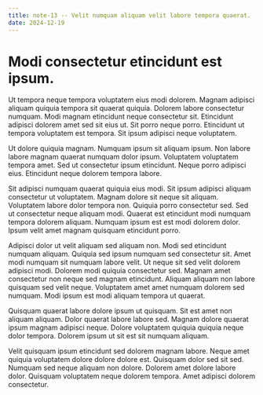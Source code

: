```yaml
---
title: note-13 -- Velit numquam aliquam velit labore tempora quaerat.
date: 2024-12-19
---
```


# Modi consectetur etincidunt est ipsum.

Ut tempora neque tempora voluptatem eius modi dolorem. Magnam adipisci aliquam quiquia tempora sit quaerat quiquia. Dolorem labore consectetur numquam. Modi magnam etincidunt neque consectetur sit. Etincidunt adipisci dolorem amet sed sit eius ut. Sit porro neque porro. Etincidunt ut tempora voluptatem est tempora. Sit ipsum adipisci neque voluptatem.

Ut dolore quiquia magnam. Numquam ipsum sit aliquam ipsum. Non labore labore magnam quaerat numquam dolor ipsum. Voluptatem voluptatem tempora amet. Sed ut consectetur ipsum etincidunt. Neque porro adipisci eius. Etincidunt neque dolorem tempora labore.

Sit adipisci numquam quaerat quiquia eius modi. Sit ipsum adipisci aliquam consectetur ut voluptatem. Magnam dolore sit neque sit aliquam. Voluptatem labore dolor tempora non. Quiquia porro consectetur sed. Sed ut consectetur neque aliquam modi. Quaerat est etincidunt modi numquam tempora dolorem aliquam. Numquam ipsum est est modi dolorem dolor. Ipsum velit amet magnam quisquam etincidunt porro.

Adipisci dolor ut velit aliquam sed aliquam non. Modi sed etincidunt numquam aliquam. Quiquia sed ipsum numquam sed consectetur sit. Amet modi numquam sit numquam labore velit. Ut neque sit sed velit dolorem adipisci modi. Dolorem modi quiquia consectetur sed. Magnam amet consectetur non neque sed magnam etincidunt. Aliquam aliquam non labore quisquam sed velit neque. Voluptatem amet amet numquam dolorem sed numquam. Modi ipsum est modi aliquam tempora ut quaerat.

Quisquam quaerat labore dolore ipsum ut quisquam. Sit est amet non aliquam aliquam. Dolor quaerat labore labore sed. Magnam dolore quaerat ipsum magnam adipisci neque. Dolore voluptatem quiquia quiquia neque dolor tempora. Dolorem ipsum ut sit est sit numquam aliquam.

Velit quisquam ipsum etincidunt sed dolorem magnam labore. Neque amet quiquia voluptatem dolore dolore dolore est. Quisquam dolor sed sit sed. Numquam sed neque aliquam non dolore. Dolorem amet dolore labore dolor. Quisquam voluptatem neque dolorem tempora. Amet adipisci dolorem consectetur.


